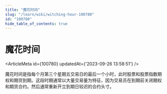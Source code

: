 ```yaml
---
title: "魔花时间"
slug: "/learn/wiki/witching-hour-100780"
id: "100780"
hide_table_of_contents: true
---
```



# 魔花时间

<ArticleMeta id={100780} updatedAt={'2023-09-26 13:58:51'} />
<div className='border-solid border-b border-t-0 my-4 border-[var(--ifm-color-gray-300)]' />

魔花时间是指每个月第三个星期五交易日的最后一个小时，此时股票和股票指数期权和期货到期。这段时期通常以大量交易量为特征，因为交易员在到期前关闭期权和期货合约。然后通常重新开立到期日较迟的合约头寸。
